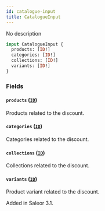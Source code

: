 ```yaml
---
id: catalogue-input
title: CatalogueInput
---
```



No description

```graphql
input CatalogueInput {
  products: [ID!]
  categories: [ID!]
  collections: [ID!]
  variants: [ID!]
}
```


### Fields

#### `products` ([`ID`](../../../developer/api-reference/scalars/id))

Products related to the discount.


#### `categories` ([`ID`](../../../developer/api-reference/scalars/id))

Categories related to the discount.


#### `collections` ([`ID`](../../../developer/api-reference/scalars/id))

Collections related to the discount.


#### `variants` ([`ID`](../../../developer/api-reference/scalars/id))

Product variant related to the discount.

Added in Saleor 3.1.




